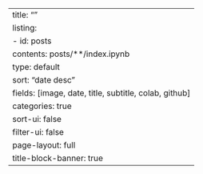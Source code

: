 ---
title: ""
listing:
  - id: posts
    contents: posts/**/index.ipynb
    type: default
    sort: "date desc"
    fields: [image, date, title, subtitle, colab, github]
    categories: true
    sort-ui: false
    filter-ui: false
page-layout: full
title-block-banner: true
---